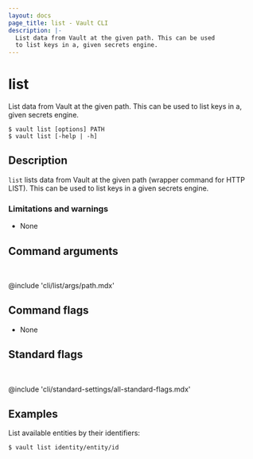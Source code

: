 ```yaml
---
layout: docs
page_title: list - Vault CLI
description: |-
  List data from Vault at the given path. This can be used
  to list keys in a, given secrets engine.
---
```


# list

List data from Vault at the given path. This can be used
to list keys in a, given secrets engine.

<CodeBlockConfig hideClipboard>

```shell-session
$ vault list [options] PATH
$ vault list [-help | -h]
```

</CodeBlockConfig>

## Description

`list` lists data from Vault at the given path (wrapper command for
HTTP LIST). This can be used to list keys in a given secrets engine.

### Limitations and warnings

- None

## Command arguments

<br />

@include 'cli/list/args/path.mdx'

## Command flags

- None

## Standard flags

<br />

@include 'cli/standard-settings/all-standard-flags.mdx'

## Examples

List available entities by their identifiers:

```shell-session
$ vault list identity/entity/id
```
